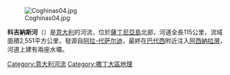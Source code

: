 [[Image:Coghinas04.jpg|right]]

'''科吉納斯河'''（{{lang-it|Coghinas}}）是[[意大利|意大利]]的河流，位於[[薩丁尼亞島|薩丁尼亞島]]北部，河道全長115公里，流域面積2,551平方公里，發源自[[阿拉-代萨尔迪|阿拉-代萨尔迪]]，最終在[[巴代西|巴代西]]附近注入[[阿西納拉灣|阿西納拉灣]]，河道上建有兩座水壩。

{{Coord|40|56|N|8|48|E|display=title|region:IT_type:river_source:GNS-enwiki}}

{{Italy-geo-stub}}
[[Category:意大利河流|Category:意大利河流]]
[[Category:撒丁大區地理|Category:撒丁大區地理]]